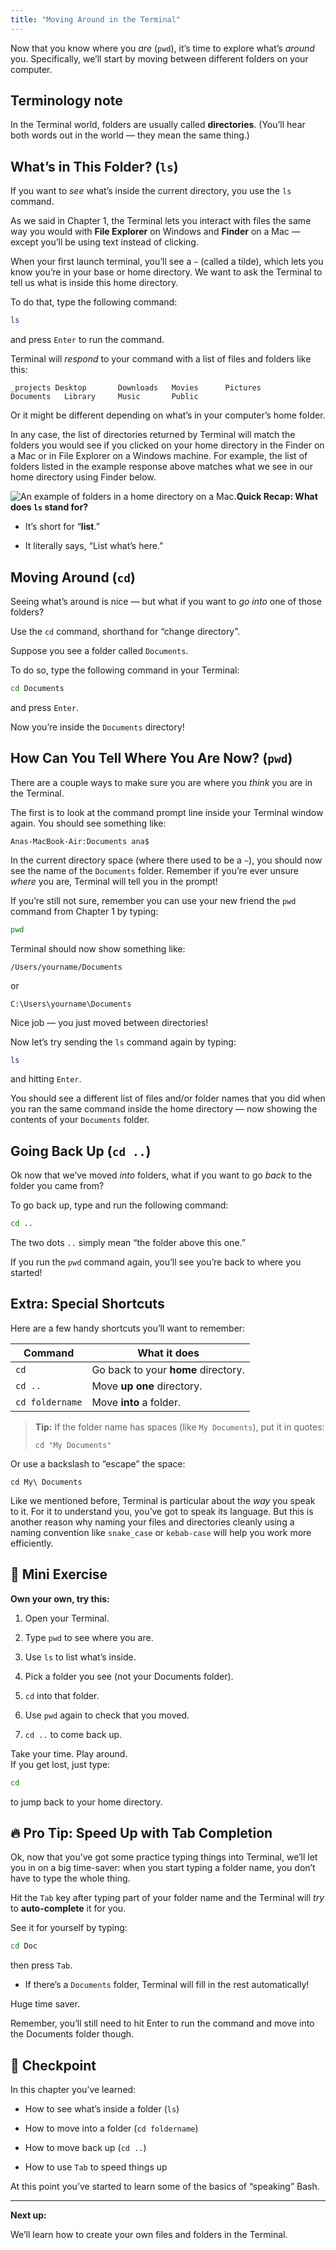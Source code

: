```yaml
---
title: "Moving Around in the Terminal"
---
```


Now that you know where you *are* (`pwd`), it's time to explore what's *around* you. Specifically, we'll start by moving between different folders on your computer.

::: callout-note
## Terminology note

In the Terminal world, folders are usually called **directories**. (You’ll hear both words out in the world — they mean the same thing.)
:::

## What’s in This Folder? (`ls`)

If you want to *see* what's inside the current directory, you use the `ls` command.

As we said in Chapter 1, the Terminal lets you interact with files the same way you would with **File Explorer** on Windows and **Finder** on a Mac — except you'll be using text instead of clicking.

When your first launch terminal, you'll see a `~` (called a tilde), which lets you know you're in your base or home directory. We want to ask the Terminal to tell us what is inside this home directory.

To do that, type the following command:

``` bash
ls
```

and press `Enter` to run the command.

Terminal will *respond* to your command with a list of files and folders like this:

```         
_projects Desktop       Downloads   Movies      Pictures
Documents   Library     Music       Public 
```

Or it might be different depending on what's in your computer's home folder.

In any case, the list of directories returned by Terminal will match the folders you would see if you clicked on your home directory in the Finder on a Mac or in File Explorer on a Windows machine. For example, the list of folders listed in the example response above matches what we see in our home directory using Finder below.

![An example of folders in a home directory on a Mac.](../images/home-directory.png)**Quick Recap: What does `ls` stand for?**

-   It’s short for "**list**."

-   It literally says, "List what’s here."

## Moving Around (`cd`)

Seeing what's around is nice — but what if you want to *go into* one of those folders?

Use the `cd` command, shorthand for "change directory".

Suppose you see a folder called `Documents`.

To do so, type the following command in your Terminal:

``` bash
cd Documents
```

and press `Enter`.

Now you’re inside the `Documents` directory!

## How Can You Tell Where You Are Now? (`pwd`)

There are a couple ways to make sure you are where you *think* you are in the Terminal.

The first is to look at the command prompt line inside your Terminal window again. You should see something like:

`Anas-MacBook-Air:Documents ana$`

In the current directory space (where there used to be a `~`), you should now see the name of the `Documents` folder. Remember if you're ever unsure *where* you are, Terminal will tell you in the prompt!

If you're still not sure, remember you can use your new friend the `pwd` command from Chapter 1 by typing:

``` bash
pwd
```

Terminal should now show something like:

`/Users/yourname/Documents`

or

`C:\Users\yourname\Documents`

Nice job — you just moved between directories!

Now let's try sending the `ls` command again by typing:

``` bash
ls
```

and hitting `Enter`.

You should see a different list of files and/or folder names that you did when you ran the same command inside the home directory — now showing the contents of your `Documents` folder.

## Going Back Up (`cd ..`)

Ok now that we've moved *into* folders, what if you want to go *back* to the folder you came from?

To go back up, type and run the following command:

``` bash
cd ..
```

The two dots `..` simply mean "the folder above this one."

If you run the `pwd` command again, you'll see you're back to where you started!

## Extra: Special Shortcuts

Here are a few handy shortcuts you'll want to remember:

| Command         | What it does                        |
|-----------------|-------------------------------------|
| `cd`            | Go back to your **home** directory. |
| `cd ..`         | Move **up one** directory.          |
| `cd foldername` | Move **into** a folder.             |

> **Tip:** If the folder name has spaces (like `My Documents`), put it in quotes:
>
> `cd "My Documents"`

Or use a backslash to "escape" the space:

`cd My\ Documents`

Like we mentioned before, Terminal is particular about the *way* you speak to it. For it to understand you, you've got to speak its language. But this is another reason why naming your files and directories cleanly using a naming convention like `snake_case` or `kebab-case` will help you work more efficiently. 

## 📝 Mini Exercise

**Own your own, try this:**

1.  Open your Terminal.

2.  Type `pwd` to see where you are.

3.  Use `ls` to list what's inside.

4.  Pick a folder you see (not your Documents folder).

5.  `cd` into that folder.

6.  Use `pwd` again to check that you moved.

7.  `cd ..` to come back up.

Take your time. Play around.\
If you get lost, just type:

``` bash 
cd
```

to jump back to your home directory.

## 🔥 Pro Tip: Speed Up with Tab Completion

Ok, now that you've got some practice typing things into Terminal, we'll let you in on a big time-saver: when you start typing a folder name, you don't have to type the whole thing.

Hit the `Tab` key after typing part of your folder name and the Terminal will *try* to **auto-complete** it for you.

See it for yourself by typing:

```bash
cd Doc
``` 
then press `Tab`.

-   If there’s a `Documents` folder, Terminal will fill in the rest automatically!

Huge time saver.

Remember, you'll still need to hit Enter to run the command and move into the Documents folder though.

## 🎯 Checkpoint

In this chapter you've learned:

-   How to see what’s inside a folder (`ls`)

-   How to move into a folder (`cd foldername`)

-   How to move back up (`cd ..`)

-   How to use `Tab` to speed things up

At this point you've started to learn some of the basics of "speaking" Bash.

---

**Next up:**

We'll learn how to create your own files and folders in the Terminal.
